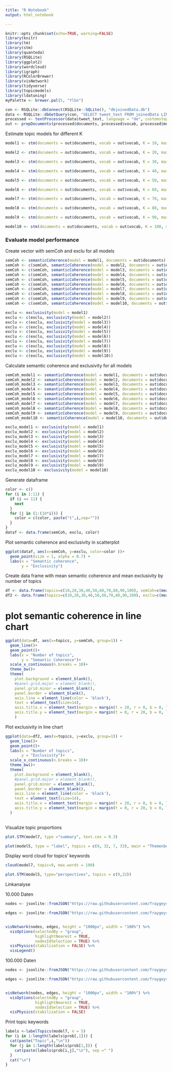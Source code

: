 ```yaml
---
title: "R Notebook"
output: html_notebook

---
```



```r
knitr::opts_chunk$set(echo=TRUE, warning=FALSE)
library(knitr)
library(tm)
library(stm)
library(quanteda)
library(RSQLite)
library(ggplot2)
library(wordcloud)
library(igraph)
library(RColorBrewer)
library(visNetwork)
library(tidyverse)
library(topicmodels)
library(ldatuning)
myPalette <- brewer.pal(5, "YlGn")

```


```r
con <- RSQLite::dbConnect(RSQLite::SQLite(), "dbjoinedData.db")
data <- RSQLite::dbGetQuery(con, "SELECT tweet_text FROM joinedData LIMIT 100000")
processed <- textProcessor(data$tweet_text, language = "de", customstopwords = c("mal", "wäre", "hätte", "denen", "rund", "eben", "vielleicht", "jemand", "gar", "beim", "daraus", "daran", "schon", "statt", "daher", "dafür", "darin", "darum", "dass", "darüber", "davon"))
out <- prepDocuments(processed$documents, processed$vocab, processed$meta, lower.thresh = 5)
```


Estimate topic models for different K


```r
model1 <- stm(documents = out$documents, vocab = out$vocab, K = 10, max.em.its = 20, data = out$meta, init.type = "Spectral")
```

```r
model2 <- stm(documents = out$documents, vocab = out$vocab, K = 20, max.em.its = 20, data = out$meta, init.type = "Spectral")
```

```r
model3 <- stm(documents = out$documents, vocab = out$vocab, K = 30, max.em.its = 20, data = out$meta, init.type = "Spectral")
```

```r
model4 <- stm(documents = out$documents, vocab = out$vocab, K = 40, max.em.its = 20, data = out$meta, init.type = "Spectral")
```

```r
model5 <- stm(documents = out$documents, vocab = out$vocab, K = 50, max.em.its = 20, data = out$meta, init.type = "Spectral")
```

```r
model6 <- stm(documents = out$documents, vocab = out$vocab, K = 60, max.em.its = 20, data = out$meta, init.type = "Spectral")
```

```r
model7 <- stm(documents = out$documents, vocab = out$vocab, K = 70, max.em.its = 20, data = out$meta, init.type = "Spectral")
```

```r
model8 <- stm(documents = out$documents, vocab = out$vocab, K = 80, max.em.its = 20, data = out$meta, init.type = "Spectral")
```

```r
model9 <- stm(documents = out$documents, vocab = out$vocab, K = 90, max.em.its = 20, data = out$meta, init.type = "Spectral")
```

```r
model10 <- stm(documents = out$documents, vocab = out$vocab, K = 100, max.em.its = 20, data = out$meta, init.type = "Spectral")
```

### Evaluate model performance


Create vector with semCoh and exclu for all models

```r
semCoh <- semanticCoherence(model = model1, documents = out$documents)
semCoh <- c(semCoh, semanticCoherence(model = model2, documents = out$documents))
semCoh <- c(semCoh, semanticCoherence(model = model3, documents = out$documents))
semCoh <- c(semCoh, semanticCoherence(model = model4, documents = out$documents))
semCoh <- c(semCoh, semanticCoherence(model = model5, documents = out$documents))
semCoh <- c(semCoh, semanticCoherence(model = model6, documents = out$documents))
semCoh <- c(semCoh, semanticCoherence(model = model7, documents = out$documents))
semCoh <- c(semCoh, semanticCoherence(model = model8, documents = out$documents))
semCoh <- c(semCoh, semanticCoherence(model = model9, documents = out$documents))
semCoh <- c(semCoh, semanticCoherence(model = model10, documents = out$documents))

exclu <- exclusivity(model = model1)
exclu <- c(exclu, exclusivity(model = model2))
exclu <- c(exclu, exclusivity(model = model3))
exclu <- c(exclu, exclusivity(model = model4))
exclu <- c(exclu, exclusivity(model = model5))
exclu <- c(exclu, exclusivity(model = model6))
exclu <- c(exclu, exclusivity(model = model7))
exclu <- c(exclu, exclusivity(model = model8))
exclu <- c(exclu, exclusivity(model = model9))
exclu <- c(exclu, exclusivity(model = model10))
```



Calculate semantic coherence and exclusivity for all models


```r

semCoh_model1 <- semanticCoherence(model = model1, documents = out$documents)
semCoh_model2 <- semanticCoherence(model = model2, documents = out$documents)
semCoh_model3 <- semanticCoherence(model = model3, documents = out$documents)
semCoh_model4 <- semanticCoherence(model = model4, documents = out$documents)
semCoh_model5 <- semanticCoherence(model = model5, documents = out$documents)
semCoh_model6 <- semanticCoherence(model = model6, documents = out$documents)
semCoh_model7 <- semanticCoherence(model = model7, documents = out$documents)
semCoh_model8 <- semanticCoherence(model = model8, documents = out$documents)
semCoh_model9 <- semanticCoherence(model = model9, documents = out$documents)
semCoh_model10 <- semanticCoherence(model = model10, documents = out$documents)

exclu_model1 <- exclusivity(model = model1)
exclu_model2 <- exclusivity(model = model2)
exclu_model3 <- exclusivity(model = model3)
exclu_model4 <- exclusivity(model = model4)
exclu_model5 <- exclusivity(model = model5)
exclu_model6 <- exclusivity(model = model6)
exclu_model7 <- exclusivity(model = model7)
exclu_model8 <- exclusivity(model = model8)
exclu_model9 <- exclusivity(model = model9)
exclu_model10 <- exclusivity(model = model10)

```



Generate dataframe


```r

color <- c()
for (i in 1:11) {
  if (i == 11) {
    next
  }
  for (j in (1:(10*i))) {
    color = c(color, paste("t",i,sep=""))
  }
}
dataf <- data.frame(semCoh, exclu, color)

```



Plot semantic coherence and exclusivity in scatterplot



```r
ggplot(dataf, aes(x=semCoh, y=exclu, color=color ))+
  geom_point(size = 1, alpha = 0.7) +
  labs(x = "Semantic coherence",
       y = "Exclusivity")
```




Create data frame with mean semantic coherence and mean exclusivity by number of topics

```r

df <- data.frame(topics=c(10,20,30,40,50,60,70,80,90,100), semCoh=c(mean(semCoh_model1), mean(semCoh_model2), mean(semCoh_model3), mean(semCoh_model4), mean(semCoh_model5), mean(semCoh_model6), mean(semCoh_model7), mean(semCoh_model8), mean(semCoh_model9), mean(semCoh_model10)))
df2 <- data.frame(topics=c(10,20,30,40,50,60,70,80,90,100), exclu=c(mean(exclu_model1), mean(exclu_model2), mean(exclu_model3), mean(exclu_model4), mean(exclu_model5), mean(exclu_model6), mean(exclu_model7), mean(exclu_model8), mean(exclu_model9), mean(exclu_model10)))

```



# plot semantic coherence in line chart

```r

ggplot(data=df, aes(x=topics, y=semCoh, group=1)) +
  geom_line()+
  geom_point()+
  labs(x = "Number of topics",
       y = "Semantic Coherence")+
  scale_x_continuous(n.breaks = 10)+
  theme_bw()+
  theme(
    plot.background = element_blank(),
    #panel.grid.major = element_blank(),
    panel.grid.minor = element_blank(),
    panel.border = element_blank(),
    axis.line = element_line(color = 'black'),
    text = element_text(size=14),
    axis.title.x = element_text(margin = margin(t = 20, r = 0, b = 0, l = 0), size=13),
    axis.title.y = element_text(margin = margin(t = 0, r = 20, b = 0, l = 0), size=13)
    )

```


Plot exclusivity in line chart

```r

ggplot(data=df2, aes(x=topics, y=exclu, group=1)) +
  geom_line()+
  geom_point()+
  labs(x = "Number of topics",
       y = "Exclusivity")+
  scale_x_continuous(n.breaks = 10)+
  theme_bw()+
  theme(
    plot.background = element_blank(),
    #panel.grid.major = element_blank(),
    panel.grid.minor = element_blank(),
    panel.border = element_blank(),
    axis.line = element_line(color = 'black'),
    text = element_text(size=14),
    axis.title.x = element_text(margin = margin(t = 20, r = 0, b = 0, l = 0), size=13),
    axis.title.y = element_text(margin = margin(t = 0, r = 20, b = 0, l = 0), size=13)
  )
  

```



Visualize topic proportions


```r

plot.STM(model7, type ="summary", text.cex = 0.3)

```


``` r
plot(model5, type = "label", topics = c(9, 32, 7, 33), main = "Themenbegriffe")

```


Display word cloud for topics' keywords

```r

cloud(model7, topic=9, max.words = 100)

```



```r
plot.STM(model5, type="perspectives", topics = c(9,32))
```




Linkanalyse

10.000 Daten

``` r

nodes <- jsonlite::fromJSON("https://raw.githubusercontent.com/fraygeyst/linkanalysis/main/Datenaufbereitung%2010.000/visNodes10.000.json")

edges <- jsonlite::fromJSON("https://raw.githubusercontent.com/fraygeyst/linkanalysis/main/Datenaufbereitung%2010.000/visEdges10.000.json")


visNetwork(nodes, edges, height = "1000px", width = "100%") %>%
  visOptions(selectedBy = "group", 
             highlightNearest = TRUE, 
             nodesIdSelection = TRUE) %>%
  visPhysics(stabilization = FALSE) %>%
  visLegend()


```


100.000 Daten

``` r

nodes <- jsonlite::fromJSON("https://raw.githubusercontent.com/fraygeyst/linkanalysis/main/Datenaufbereitung%20100.000/visNodes100.000.json")

edges <- jsonlite::fromJSON("https://raw.githubusercontent.com/fraygeyst/linkanalysis/main/Datenaufbereitung%20100.000/visEdges100.000.json")


visNetwork(nodes, edges, height = "1000px", width = "100%") %>%
  visOptions(selectedBy = "group", 
             highlightNearest = TRUE, 
             nodesIdSelection = TRUE) %>%
  visPhysics(stabilization = FALSE)


```


Print topic keywords

```r

labels <-labelTopics(model7, n = 5)
for (i in 1:length(labels$prob[,1])) {
  cat(paste("Topic",i,"\n"))
  for (j in 1:length(labels$prob[1,])) {
    cat(paste(labels$prob[i,j],"\n"), sep =" ")
  }
  cat("\n")
}

```




